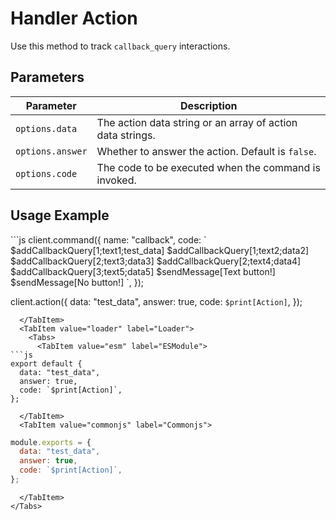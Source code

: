 # Handler Action

Use this method to track `callback_query` interactions.

## Parameters

| Parameter        | Description                                                |
| ---------------- | ---------------------------------------------------------- |
| `options.data`   | The action data string or an array of action data strings. |
| `options.answer` | Whether to answer the action. Default is `false`.          |
| `options.code`   | The code to be executed when the command is invoked.       |

## Usage Example


<Tabs>
  <TabItem value="javascript" label="JavaScript">
```js
client.command({
  name: "callback",
  code: `
  $addCallbackQuery[1;text1;test_data]
  $addCallbackQuery[1;text2;data2]
  $addCallbackQuery[2;text3;data3]
  $addCallbackQuery[2;text4;data4]
  $addCallbackQuery[3;text5;data5]
  $sendMessage[Text button!]
  $sendMessage[No button!]
  `,
});

client.action({
  data: "test_data",
  answer: true,
  code: `$print[Action]`,
});
```
  </TabItem>
  <TabItem value="loader" label="Loader">
    <Tabs>
      <TabItem value="esm" label="ESModule">
```js
export default {
  data: "test_data",
  answer: true,
  code: `$print[Action]`,
};
```
      </TabItem>
      <TabItem value="commonjs" label="Commonjs">
```js
module.exports = {
  data: "test_data",
  answer: true,
  code: `$print[Action]`,
};
```
      </TabItem>
    </Tabs>
  </TabItem>
</Tabs>

